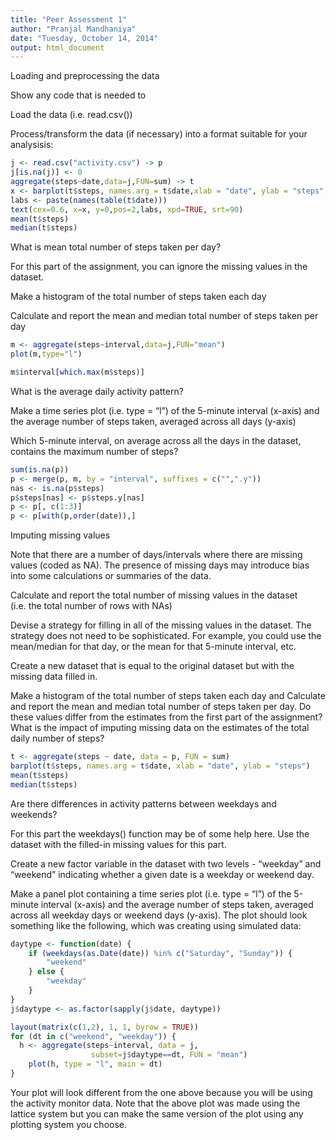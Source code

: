 ```yaml
---
title: "Peer Assessment 1"
author: "Pranjal Mandhaniya"
date: "Tuesday, October 14, 2014"
output: html_document
---
```


Loading and preprocessing the data

Show any code that is needed to

Load the data (i.e. read.csv())

Process/transform the data (if necessary) into a format suitable for your analysisis:

```r
j <- read.csv("activity.csv") -> p
j[is.na(j)] <- 0
aggregate(steps~date,data=j,FUN=sum) -> t
x <- barplot(t$steps, names.arg = t$date,xlab = "date", ylab = "steps",xaxt="n")
labs <- paste(names(table(t$date)))
text(cex=0.6, x=x, y=0,pos=2,labs, xpd=TRUE, srt=90)
mean(t$steps)
median(t$steps)

```

What is mean total number of steps taken per day?

For this part of the assignment, you can ignore the missing values in the dataset.

Make a histogram of the total number of steps taken each day

Calculate and report the mean and median total number of steps taken per day

```r
m <- aggregate(steps~interval,data=j,FUN="mean")
plot(m,type="l")

m$interval[which.max(m$steps)]

```
What is the average daily activity pattern?

Make a time series plot (i.e. type = "l") of the 5-minute interval (x-axis) and the average number of steps taken, averaged across all days (y-axis)

Which 5-minute interval, on average across all the days in the dataset, contains the maximum number of steps?
```r
sum(is.na(p))
p <- merge(p, m, by = "interval", suffixes = c("",".y"))
nas <- is.na(p$steps)
p$steps[nas] <- p$steps.y[nas]
p <- p[, c(1:3)]
p <- p[with(p,order(date)),]
```
Imputing missing values

Note that there are a number of days/intervals where there are missing values (coded as NA). The presence of missing days may introduce bias into some calculations or summaries of the data.

Calculate and report the total number of missing values in the dataset (i.e. the total number of rows with NAs)

Devise a strategy for filling in all of the missing values in the dataset. The strategy does not need to be sophisticated. For example, you could use the mean/median for that day, or the mean for that 5-minute interval, etc.

Create a new dataset that is equal to the original dataset but with the missing data filled in.

Make a histogram of the total number of steps taken each day and Calculate and report the mean and median total number of steps taken per day. Do these values differ from the estimates from the first part of the assignment? What is the impact of imputing missing data on the estimates of the total daily number of steps?
```r
t <- aggregate(steps ~ date, data = p, FUN = sum)
barplot(t$steps, names.arg = t$date, xlab = "date", ylab = "steps")
mean(t$steps)
median(t$steps)
```
Are there differences in activity patterns between weekdays and weekends?

For this part the weekdays() function may be of some help here. Use the dataset with the filled-in missing values for this part.

Create a new factor variable in the dataset with two levels - "weekday" and "weekend" indicating whether a given date is a weekday or weekend day.

Make a panel plot containing a time series plot (i.e. type = "l") of the 5-minute interval (x-axis) and the average number of steps taken, averaged across all weekday days or weekend days (y-axis). The plot should look something like the following, which was creating using simulated data:
```r
daytype <- function(date) {
    if (weekdays(as.Date(date)) %in% c("Saturday", "Sunday")) {
        "weekend"
    } else {
        "weekday"
    }
}
j$daytype <- as.factor(sapply(j$date, daytype))

layout(matrix(c(1,2), 1, 1, byrow = TRUE))
for (dt in c("weekend", "weekday")) {
  h <- aggregate(steps~interval, data = j, 
                  subset=j$daytype==dt, FUN = "mean")
    plot(h, type = "l", main = dt)
}
```
Your plot will look different from the one above because you will be using the activity monitor data. Note that the above plot was made using the lattice system but you can make the same version of the plot using any plotting system you choose.